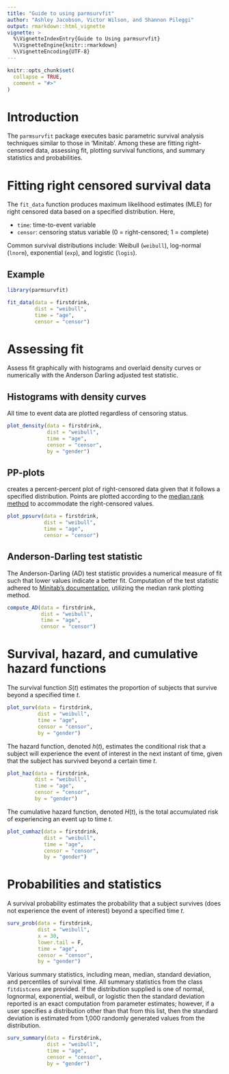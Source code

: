 ```yaml
---
title: "Guide to using parmsurvfit"
author: "Ashley Jacobson, Victor Wilson, and Shannon Pileggi"
output: rmarkdown::html_vignette
vignette: >
  %\VignetteIndexEntry{Guide to Using parmsurvfit}
  %\VignetteEngine{knitr::rmarkdown}
  %\VignetteEncoding{UTF-8}
---
```


```r
knitr::opts_chunk$set(
  collapse = TRUE,
  comment = "#>"
)
```

# Introduction
 
The `parmsurvfit` package executes basic parametric survival analysis techniques similar to those in 'Minitab'. Among these are fitting right-censored data, assessing fit, plotting survival functions, and summary statistics and probabilities.


# Fitting right censored survival data

The `fit_data` function produces maximum likelihood estimates (MLE) for right 
censored data based on a specified distribution.  Here,

* `time`: time-to-event variable
* `censor`: censoring status variable (0 = right-censored; 1 = complete)

Common survival distributions include: Weibull (`weibull`), 
log-normal (`lnorm`), exponential (`exp`), and logistic (`logis`). 


## Example

```r
library(parmsurvfit)

fit_data(data = firstdrink, 
         dist = "weibull", 
         time = "age", 
         censor = "censor")
```

# Assessing fit

Assess fit graphically with histograms and overlaid density curves or numerically with the Anderson Darling adjusted test statistic.

## Histograms with density curves

All time to event data are plotted regardless of censoring status.

```r
plot_density(data = firstdrink, 
             dist = "weibull", 
             time = "age", 
             censor = "censor", 
             by = "gender")
```


## PP-plots

creates a percent-percent plot of right-censored data given that it follows a specified distribution. Points are plotted according to the [median rank method](https://support.minitab.com/en-us/minitab/18/help-and-how-to/modeling-statistics/reliability/how-to/parametric-distribution-analysis-right-censoring/methods-and-formulas/probability-plot/) to accommodate the right-censored values.

```r
plot_ppsurv(data = firstdrink, 
            dist = "weibull", 
            time = "age", 
            censor = "censor")
```


## Anderson-Darling test statistic

The Anderson-Darling (AD) test statistic provides a numerical measure of fit such that lower values indicate a better fit. Computation of the test statistic adhered to [Minitab's documentation](https://support.minitab.com/en-us/minitab/18/help-and-how-to/modeling-statistics/reliability/how-to/parametric-distribution-analysis-right-censoring/methods-and-formulas/goodness-of-fit-measures/), utilizing the median rank plotting method.

```r
compute_AD(data = firstdrink, 
           dist = "weibull", 
           time = "age", 
           censor = "censor")
```

# Survival, hazard, and cumulative hazard functions

The survival function $S(t)$ estimates the proportion of subjects that survive beyond a specified time $t$.

```r
plot_surv(data = firstdrink, 
          dist = "weibull", 
          time = "age", 
          censor = "censor", 
          by = "gender")
```

The hazard function, denoted $h(t)$, estimates the conditional risk that a subject will experience the event of interest in the next instant of time, given that the subject has survived beyond a certain time $t$.

```r
plot_haz(data = firstdrink, 
         dist = "weibull", 
         time = "age", 
         censor = "censor",
         by = "gender")
```

The cumulative hazard function, denoted $H(t)$, is the total accumulated risk of experiencing an event up to time $t$.  

```r
plot_cumhaz(data = firstdrink, 
            dist = "weibull", 
            time = "age", 
            censor = "censor",  
            by = "gender")
```


# Probabilities and statistics

A survival probability estimates the probability that a subject survives (does not 
experience the event of interest) beyond a specified time $t$.

```r
surv_prob(data = firstdrink, 
          dist = "weibull", 
          x = 30, 
          lower.tail = F, 
          time = "age", 
          censor = "censor", 
          by = "gender")
```

Various summary statistics, including mean, median, standard deviation, and percentiles of survival time.  All summary statistics from the class `fitdistcens` are provided.  If the distribution supplied is one of normal, lognormal, exponential, weibull, or logistic then the standard deviation reported is an exact computation from parameter estimates; however, if a user specifies a distribution other than that from this list, then the standard deviation is estimated from 1,000 randomly generated values from the 
distribution.   

```r
surv_summary(data = firstdrink, 
             dist = "weibull", 
             time = "age", 
             censor = "censor", 
             by = "gender")
```
